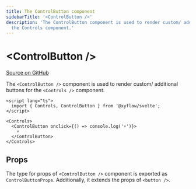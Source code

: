```yaml
---
title: The ControlButton component
sidebarTitle: '<ControlButton />'
description: 'The ControlButton component is used to render custom/ additional buttons for
  the Controls component.'
---
```


# \<ControlButton />

[Source on GitHub](https://github.com/xyflow/xyflow/blob/main/packages/svelte/src/lib/plugins/Controls/ControlButton.svelte)

The `<ControlButton />` component is used to render custom/ additional buttons
for the `<Controls />` component.

```svelte
<script lang="ts">
  import { Controls, ControlButton } from '@xyflow/svelte';
</script>

<Controls>
  <ControlButton onclick={() => console.log('⚡️')}>
    ⚡️
  </ControlButton>
</Controls>
```

## Props

The type for props of `<ControlButton />` component is exported as `ControlButtonProps`. Additionally, it extends the props of `<button />`.

<APIDocs componentName="ControlButton" groupKeys="HTMLAttributes<HTMLButtonElement>" />
